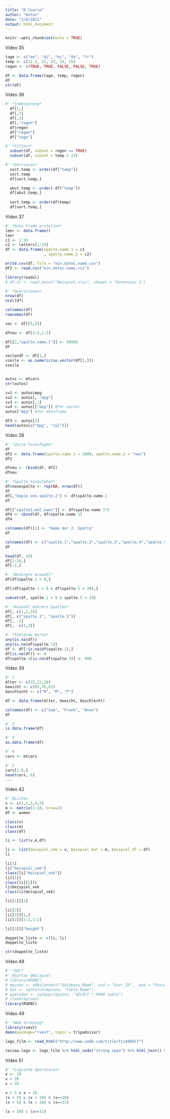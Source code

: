 ```yaml
---
title: "R Course"
author: "Anton"
date: "2/8/2021"
output: html_document
---
```


```r
knitr::opts_chunk$set(echo = TRUE)
```

Video 35
```r
tage <- c("mo", "di", "mi", "do", "fr")
temp <- c(22.2, 21, 23, 24, 25)
regen <- c(TRUE, TRUE, FALSE, FALSE, TRUE)

df <- data.frame(tage, temp, regen)
df
str(df)
```
Video 36
```r
#' *Indexierung*
  df[1,]
  df[,1]
  df[,3]
  df[,"regen"]
  df$regen
  df["regen"]
  df["tage"]

#' *Filtern*
  subset(df, subset = regen == TRUE)
  subset(df, subset = temp > 23)

#' *Sortieren*
  sort.temp <- order(df["temp"])
  sort.temp
  df[sort.temp,]

  abst.temp <- order(-df["temp"])
  df[abst.temp,]
  
  sort.temp <- order(df$temp)
  df[sort.temp,]
```

Video 37
```r
#' *Data Frame erstellen*
leer <- data.frame()
leer
c1 <- 1:10
c2 <- letters[1:10]
df <- data.frame(spalte.name.1 = c1
                 , spalte.name.2 = c2)

write.csv(df, file = "ein.datei.name.csv")
df2 <- read.csv("ein.datei.name.csv")

library(readxl)
# df.xl <- read_excel("Beispiel.xlsx", sheeet = "Datensatz 1")

#' *Operationen*
nrow(df)
ncol(df)

colnames(df)
rownames(df)

vec <- df[[5,2]]

dfneu <- df[1:5,1:2]

df[[2,"spalte.name.1"]] <- 99999
df

zeilendf <- df[1,]
vzeile <- as.numeric(as.vector(df[1,]))
vzeile


autos <- mtcars
str(autos)

sv1 <- autos$mpg
sv2 <- autos[, "mpg"]
sv3 <- autos[,1]
sv4 <- autos[["mpg"]] #for vector
autos["mpg"] #for dataframe

df3 <- autos[1]
head(autos[c("mpg", "cyl")])
```

Video 38
```r
#' *Zeile hinzufügen*
df
df2 <- data.frame(spalte.name.1 = 2000, spalte.name.2 = "neu")
df2

dfneu <- rbind(df, df2)
dfneu

#' *Spalte hinzufühen*
df$neuespalte <- rep(NA, nrow(df))
df
df[,"kopie.von.spalte.2"] <- df$spalte.name.2
df

df[["spalte1.mal.zwei"]] <- df$spalte.name.1*2
df4 <- cbind(df, df$spalte.name.1)
df4

colnames(df)[2] <- "Name der 2. Spalte"
df

colnames(df) <- c("spalte.1","spalte.2","spalte.3","spalte.4","spalte.5")
df

head(df, 10)
df[1:10,]
df[-2,]

#' *Bedingte Auswahl*
df[df$spalte.1 > 8,]

df[(df$spalte.1 > 8 & df$spalte.5 > 20),]

subset(df, spalte.1 > 8 & spalte.5 > 20)

#' *Auswahl mehrere Spalten*
df[, c(1,2,3)]
df[, c("spalte.1", "spalte.5")]
df[, -1]
df[, -c(1,3)]

#' *Fehlende Werte*
any(is.na(df))
any(is.na(df$spalte.1))
df <- df[!is.na(df$spalte.1),]
df[is.na(df)] <- 0
df$spalte.3[is.na(df$spalte.3)] <- 999
```

Video 39
```r
#' 1
Alter <- c(25,22,26)
Gewicht <- c(85,76,62)
Geschlecht <- c("M", "M", "F")

df <- data.frame(Alter, Gewicht, Geschlecht)

colnames(df) <- c("Sam", "Frank", "Anne")
df

#' 2
is.data.frame(df)

#' 3
as.data.frame(df)

#' 4
cars <- mtcars

#' 5
cars[1:6,]
head(cars, 6)
...
```

Video 42
```r
#' @Listen
v <- c(1,2,3,4,5)
m <- matrix(1:10, nrow=2)
df <- women

class(v)
class(m)
class(df)

li <- list(v,m,df)

li <- list(beispiel_vek = v, beispiel_mat = m, beispiel_df = df)
li

li[1]
li["beispiel_vek"]
class(li["beispiel_vek"])
li[[1]]
class(li[[1]])
li$beispiel_vek
class(li$beispiel_vek)

li[[1]][1]

li[[2]]
li[[2]][1,]
li[[2]][1:2,1:2]

li[[3]]["height"]

doppelte_liste <- c(li, li)
doppelte_liste

str(doppelte_liste)
```

Video 48
```r
#' *SQL*
#' @Syntax @Beispiel
# library(RODBC)
# myconn <- odbcConnect("Database_Name", uid = "User_ID",  pwd = "Password")
# dat <- sqlFetch(myconn, "Table_Name")
# querydat <- sqlQuer(myconn, "SELECT * FROM table")
# close(myconn)
library(RODBC)
```

Video 49
```r
#' *Web Scraping*
library(rvest)
demo(package="rvest", topic = tripadvisor)

lego_film <- read_html("http://www.imdb.com/title/tt1490017")

review.lego <- lego_film %>% html_node("strong span") %>% html_text() %>% as.numeric()
```

Video 51
```r
#' *Logische Operatoren*
x <- 10
x > 20
x < 20

x > 5 & x < 20
(x > 5) & (x < 20) & (x==10)
(x > 5) & (x < 20) & (x==11)

(x < 20) | (x==11)

```


















